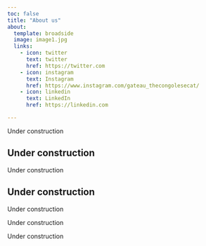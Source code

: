 ```yaml
---
toc: false
title: "About us"
about:
  template: broadside
  image: image1.jpg
  links:
    - icon: twitter
      text: twitter
      href: https://twitter.com
    - icon: instagram
      text: Instagram
      href: https://www.instagram.com/gateau_thecongolesecat/
    - icon: linkedin
      text: LinkedIn
      href: https://linkedin.com

---
```


Under construction

## Under construction

Under construction

## Under construction

Under construction

Under construction

Under construction
